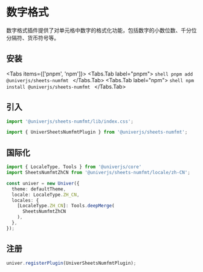 
# 数字格式

数字格式插件提供了对单元格中数字的格式化功能，包括数字的小数位数、千分位分隔符、货币符号等。

## 安装

<Tabs items={['pnpm', 'npm']}>
  <Tabs.Tab label="pnpm">
    ```shell
    pnpm add @univerjs/sheets-numfmt
    ```
  </Tabs.Tab>
  <Tabs.Tab label="npm">
    ```shell
    npm install @univerjs/sheets-numfmt
    ```
  </Tabs.Tab>
</Tabs>

## 引入

```typescript
import '@univerjs/sheets-numfmt/lib/index.css';

import { UniverSheetsNumfmtPlugin } from '@univerjs/sheets-numfmt';
```

## 国际化

```typescript
import { LocaleType, Tools } from '@univerjs/core'
import SheetsNumfmtZhCN from '@univerjs/sheets-numfmt/locale/zh-CN';

const univer = new Univer({
  theme: defaultTheme,
  locale: LocaleType.ZH_CN,
  locales: {
    [LocaleType.ZH_CN]: Tools.deepMerge(
      SheetsNumfmtZhCN
    ),
  },
});
```

## 注册

```typescript
univer.registerPlugin(UniverSheetsNumfmtPlugin);
```
